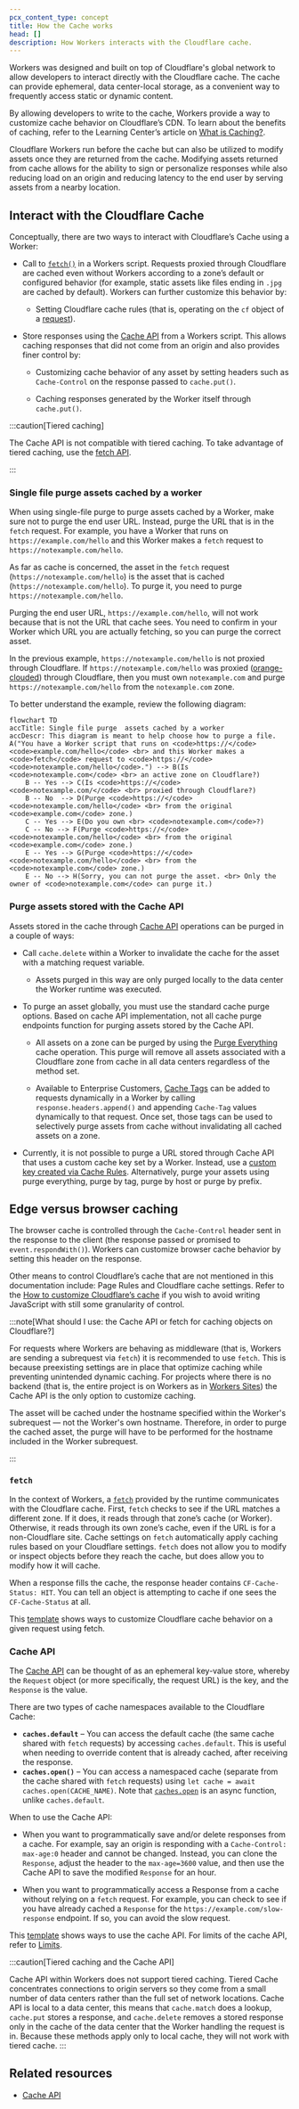 ```yaml
---
pcx_content_type: concept
title: How the Cache works
head: []
description: How Workers interacts with the Cloudflare cache.
---
```


Workers was designed and built on top of Cloudflare's global network to allow developers to interact directly with the Cloudflare cache. The cache can provide ephemeral, data center-local storage, as a convenient way to frequently access static or dynamic content.

By allowing developers to write to the cache, Workers provide a way to customize cache behavior on Cloudflare’s CDN. To learn about the benefits of caching, refer to the Learning Center’s article on [What is Caching?](https://www.cloudflare.com/learning/cdn/what-is-caching/).

Cloudflare Workers run before the cache but can also be utilized to modify assets once they are returned from the cache. Modifying assets returned from cache allows for the ability to sign or personalize responses while also reducing load on an origin and reducing latency to the end user by serving assets from a nearby location.

## Interact with the Cloudflare Cache

Conceptually, there are two ways to interact with Cloudflare’s Cache using a Worker:

- Call to [`fetch()`](/workers/runtime-apis/fetch/) in a Workers script. Requests proxied through Cloudflare are cached even without Workers according to a zone’s default or configured behavior (for example, static assets like files ending in `.jpg` are cached by default). Workers can further customize this behavior by:

  - Setting Cloudflare cache rules (that is, operating on the `cf` object of a [request](/workers/runtime-apis/request/)).

- Store responses using the [Cache API](/workers/runtime-apis/cache/) from a Workers script. This allows caching responses that did not come from an origin and also provides finer control by:

  - Customizing cache behavior of any asset by setting headers such as `Cache-Control` on the response passed to `cache.put()`.

  - Caching responses generated by the Worker itself through `cache.put()`.

:::caution[Tiered caching]

The Cache API is not compatible with tiered caching. To take advantage of tiered caching, use the [fetch API](/workers/runtime-apis/fetch/).

:::

### Single file purge assets cached by a worker

When using single-file purge to purge assets cached by a Worker, make sure not to purge the end user URL. Instead, purge the URL that is in the `fetch` request. For example, you have a Worker that runs on `https://example.com/hello` and this Worker makes a `fetch` request to `https://notexample.com/hello`.

As far as cache is concerned, the asset in the `fetch` request (`https://notexample.com/hello`) is the asset that is cached (`https://notexample.com/hello`). To purge it, you need to purge `https://notexample.com/hello`.

Purging the end user URL, `https://example.com/hello`, will not work because that is not the URL that cache sees. You need to confirm in your Worker which URL you are actually fetching, so you can purge the correct asset.

In the previous example, `https://notexample.com/hello` is not proxied through Cloudflare. If `https://notexample.com/hello` was proxied ([orange-clouded](/dns/manage-dns-records/reference/proxied-dns-records/#proxied-records)) through Cloudflare, then you must own `notexample.com` and purge `https://notexample.com/hello` from the `notexample.com` zone.

To better understand the example, review the following diagram:

```mermaid
flowchart TD
accTitle: Single file purge  assets cached by a worker
accDescr: This diagram is meant to help choose how to purge a file.
A("You have a Worker script that runs on <code>https://</code><code>example.com/hello</code> <br> and this Worker makes a <code>fetch</code> request to <code>https://</code><code>notexample.com/hello</code>.") --> B(Is <code>notexample.com</code> <br> an active zone on Cloudflare?)
    B -- Yes --> C(Is <code>https://</code><code>notexample.com/</code> <br> proxied through Cloudflare?)
    B -- No  --> D(Purge <code>https://</code><code>notexample.com/hello</code> <br> from the original <code>example.com</code> zone.)
    C -- Yes --> E(Do you own <br> <code>notexample.com</code>?)
    C -- No --> F(Purge <code>https://</code><code>notexample.com/hello</code> <br> from the original <code>example.com</code> zone.)
    E -- Yes --> G(Purge <code>https://</code><code>notexample.com/hello</code> <br> from the <code>notexample.com</code> zone.)
    E -- No --> H(Sorry, you can not purge the asset. <br> Only the owner of <code>notexample.com</code> can purge it.)
```

### Purge assets stored with the Cache API

Assets stored in the cache through [Cache API](/workers/runtime-apis/cache/) operations can be purged in a couple of ways:

- Call `cache.delete` within a Worker to invalidate the cache for the asset with a matching request variable.

  - Assets purged in this way are only purged locally to the data center the Worker runtime was executed.

- To purge an asset globally, you must use the standard cache purge options. Based on cache API implementation, not all cache purge endpoints function for purging assets stored by the Cache API.

  - All assets on a zone can be purged by using the [Purge Everything](/cache/how-to/purge-cache/purge-everything/) cache operation. This purge will remove all assets associated with a Cloudflare zone from cache in all data centers regardless of the method set.

  - Available to Enterprise Customers, [Cache Tags](/cache/how-to/purge-cache/purge-by-tags/#add-cache-tag-http-response-headers) can be added to requests dynamically in a Worker by calling `response.headers.append()` and appending `Cache-Tag` values dynamically to that request. Once set, those tags can be used to selectively purge assets from cache without invalidating all cached assets on a zone.

- Currently, it is not possible to purge a URL stored through Cache API that uses a custom cache key set by a Worker. Instead, use a [custom key created via Cache Rules](/cache/how-to/cache-rules/settings/#cache-key). Alternatively, purge your assets using purge everything, purge by tag, purge by host or purge by prefix.

## Edge versus browser caching

The browser cache is controlled through the `Cache-Control` header sent in the response to the client (the response passed or promised to `event.respondWith()`). Workers can customize browser cache behavior by setting this header on the response.

Other means to control Cloudflare’s cache that are not mentioned in this documentation include: Page Rules and Cloudflare cache settings. Refer to the [How to customize Cloudflare’s cache](/cache/concepts/customize-cache/) if you wish to avoid writing JavaScript with still some granularity of control.

:::note[What should I use: the Cache API or fetch for caching objects on Cloudflare?]

For requests where Workers are behaving as middleware (that is, Workers are sending a subrequest via `fetch`) it is recommended to use `fetch`. This is because preexisting settings are in place that optimize caching while preventing unintended dynamic caching. For projects where there is no backend (that is, the entire project is on Workers as in [Workers Sites](/workers/configuration/sites/start-from-scratch)) the Cache API is the only option to customize caching.

The asset will be cached under the hostname specified within the Worker's subrequest — not the Worker's own hostname. Therefore, in order to purge the cached asset, the purge will have to be performed for the hostname included in the Worker subrequest.

:::

### `fetch`

In the context of Workers, a [`fetch`](/workers/runtime-apis/fetch/) provided by the runtime communicates with the Cloudflare cache. First, `fetch` checks to see if the URL matches a different zone. If it does, it reads through that zone’s cache (or Worker). Otherwise, it reads through its own zone’s cache, even if the URL is for a non-Cloudflare site. Cache settings on `fetch` automatically apply caching rules based on your Cloudflare settings. `fetch` does not allow you to modify or inspect objects before they reach the cache, but does allow you to modify how it will cache.

When a response fills the cache, the response header contains `CF-Cache-Status: HIT`. You can tell an object is attempting to cache if one sees the `CF-Cache-Status` at all.

This [template](/workers/examples/cache-using-fetch/) shows ways to customize Cloudflare cache behavior on a given request using fetch.

### Cache API

The [Cache API](/workers/runtime-apis/cache/) can be thought of as an ephemeral key-value store, whereby the `Request` object (or more specifically, the request URL) is the key, and the `Response` is the value.

There are two types of cache namespaces available to the Cloudflare Cache:

- **`caches.default`** – You can access the default cache (the same cache shared with `fetch` requests) by accessing `caches.default`. This is useful when needing to override content that is already cached, after receiving the response.
- **`caches.open()`** – You can access a namespaced cache (separate from the cache shared with `fetch` requests) using `let cache = await caches.open(CACHE_NAME)`. Note that [`caches.open`](https://developer.mozilla.org/en-US/docs/Web/API/CacheStorage/open) is an async function, unlike `caches.default`.

When to use the Cache API:

- When you want to programmatically save and/or delete responses from a cache. For example, say an origin is responding with a `Cache-Control: max-age:0` header and cannot be changed. Instead, you can clone the `Response`, adjust the header to the `max-age=3600` value, and then use the Cache API to save the modified `Response` for an hour.

- When you want to programmatically access a Response from a cache without relying on a `fetch` request. For example, you can check to see if you have already cached a `Response` for the `https://example.com/slow-response` endpoint. If so, you can avoid the slow request.

This [template](/workers/examples/cache-api/) shows ways to use the cache API. For limits of the cache API, refer to [Limits](/workers/platform/limits/#cache-api-limits).

:::caution[Tiered caching and the Cache API]

Cache API within Workers does not support tiered caching. Tiered Cache concentrates connections to origin servers so they come from a small number of data centers rather than the full set of network locations. Cache API is local to a data center, this means that `cache.match` does a lookup, `cache.put` stores a response, and `cache.delete` removes a stored response only in the cache of the data center that the Worker handling the request is in. Because these methods apply only to local cache, they will not work with tiered cache.
:::

## Related resources

- [Cache API](/workers/runtime-apis/cache/)
